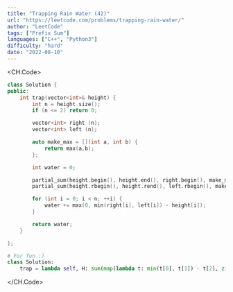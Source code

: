 ```yaml
---
title: "Trapping Rain Water (42)"
url: "https://leetcode.com/problems/trapping-rain-water/"
author: "LeetCode"
tags: ["Prefix Sum"]
languages: ["C++", "Python3"]
difficulty: "hard"
date: "2022-08-10"
---
```


<CH.Code>
```cpp rainwater.cpp
class Solution {
public:
    int trap(vector<int>& height) {
        int n = height.size();
        if (n <= 2) return 0;

        vector<int> right (n);
        vector<int> left (n);

        auto make_max = [](int a, int b) {
            return max(a,b);
        };

        int water = 0;

        partial_sum(height.begin(), height.end(), right.begin(), make_max);
        partial_sum(height.rbegin(), height.rend(), left.rbegin(), make_max);

        for (int i = 0; i < n; ++i) {
            water += max(0, min(right[i], left[i]) - height[i]);
        }

        return water;
    }

};

````

```py rainwaiter.py
# For fun :)
class Solution:
    trap = lambda self, H: sum(map(lambda t: min(t[0], t[1]) - t[2], zip(accumulate(H, max), reversed(list(accumulate(reversed(H), max))),H)))
````

</CH.Code>
